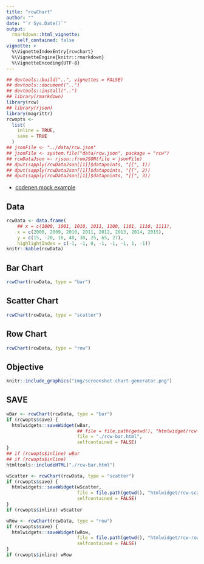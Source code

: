 ```yaml
---
title: "rcwChart"
author: ""
date: "`r Sys.Date()`"
output:
  rmarkdown::html_vignette:
    self_contained: false
vignette: >
  %\VignetteIndexEntry{rcwchart}
  %\VignetteEngine{knitr::rmarkdown}
  %\VignetteEncoding{UTF-8}
---
```


```r
## devtools::build("..", vignettes = FALSE)
## devtools::document("..")
## devtools::install("..")
## library(rmarkdown)
library(rcw)
## library(rjson)
library(magrittr)
rcwopts <-
  list(
    inline = TRUE,
    save = TRUE
  )
## jsonFile <- "../data/rcw.json"
## jsonFile <- system.file("data/rcw.json", package = "rcw")
## rcwDataJson <- rjson::fromJSON(file = jsonFile)
## dput(sapply(rcwDataJson[[1]]$datapoints, "[[", 1))
## dput(sapply(rcwDataJson[[1]]$datapoints, "[[", 2))
## dput(sapply(rcwDataJson[[1]]$datapoints, "[[", 3))
```

- [codepen mock example](https://codepen.io/bowerth/pen/EXrdpP)


## Data

```r
rcwData <- data.frame(
    ## x = c(1000, 1001, 1010, 1011, 1100, 1101, 1110, 1111),
    x = c(2008, 2009, 2010, 2011, 2012, 2013, 2014, 2015),
    y = c(15, -20, 10, 40, 30, 25, 65, 27),
    highlightIndex = c(-1, -1, 0, -1, -1, -1, 1, -1))
knitr::kable(rcwData)
```


## Bar Chart

```r
rcwChart(rcwData, type = "bar")
```


## Scatter Chart

```r
rcwChart(rcwData, type = "scatter")
```


## Row Chart

```r
rcwChart(rcwData, type = "row")
```


## Objective

```r
knitr::include_graphics("img/screenshot-chart-generator.png")
```

## SAVE


```r
wBar <- rcwChart(rcwData, type = "bar")
if (rcwopts$save) {
  htmlwidgets::saveWidget(wBar,
                          ## file = file.path(getwd(), "htmlwidget/rcw-bar.html"),
                          file = "./rcw-bar.html",
                          selfcontained = FALSE)
}
## if (rcwopts$inline) wBar
## if (rcwopts$inline)
htmltools::includeHTML("./rcw-bar.html")
```

```r
wScatter <- rcwChart(rcwData, type = "scatter")
if (rcwopts$save) {
  htmlwidgets::saveWidget(wScatter,
                          file = file.path(getwd(), "htmlwidget/rcw-scatter.html"),
                          selfcontained = FALSE)
}
if (rcwopts$inline) wScatter
```

```r
wRow <- rcwChart(rcwData, type = "row")
if (rcwopts$save) {
  htmlwidgets::saveWidget(wRow,
                          file = file.path(getwd(), "htmlwidget/rcw-row.html"),
                          selfcontained = FALSE)
}
if (rcwopts$inline) wRow
```
